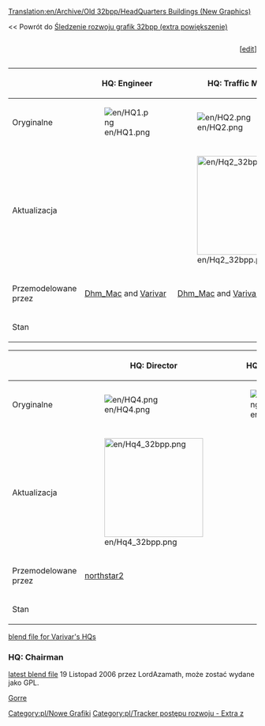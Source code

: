 [[Translation:en/Archive/Old 32bpp/HeadQuarters Buildings (New Graphics)]]


<< Powrót do <!--[[32bpp_graphics_development_tracker_(extra_zoom)]]-->[[pl/Archive/Old 32bpp/Śledzenie rozwoju grafik 32bpp (extra powiększenie)|Śledzenie rozwoju grafik 32bpp (extra powiększenie)]]

<div><div style="display: table-cell; width:100%">{{en/Progress bar 32bpp tracker|headquarter}}</div><div style="display: table-cell">[<span class="plainlinks">[http://wiki.openttd.org/?title=Template:Progress_bar_32bpp_tracker&action=edit edit]</span>]</div></div>


{{en/Tracker sprite key}}


{| border=1 style="background:#e7ebff;"
!
!HQ: Engineer
!HQ: Traffic Manager
!HQ: Transport Coordinator
|-
!Oryginalne
|[[File:en/HQ1.png]]
|[[File:en/HQ2.png]]
|[[File:en/HQ3.png]]
|-
!Aktualizacja
|
|[[File:en/Hq2 32bpp.png|200px]]
|[[File:en/Hq3 32bpp.png|200px]]
|-
!Przemodelowane przez
|[[en/Dhm Mac|Dhm_Mac]] and [[en/Varivar|Varivar]]
|[[en/Dhm Mac|Dhm_Mac]] and [[en/Varivar|Varivar]]
|[[en/Dhm Mac|Dhm_Mac]] and [[en/Varivar|Varivar]]
|-
!Stan
{{en/Done}}
{{en/Done}}
{{en/Done}}
|}

{| border=1 style="background:#e7ebff;"
!
!HQ: Director
!HQ: Chairman
!Statue
|-
!Oryginalne
|[[File:en/HQ4.png]]
|[[File:en/HQ5.png]]
|[[File:en/Company Statue.png]]
|-
!Aktualizacja
|[[File:en/Hq4 32bpp.png|200px]]
|
|[[File:en/Statue2.png|200px]]
|-
!Przemodelowane przez
|[[en/Northstar2|northstar2]]
|
|[[en/Dhm Mac|Dhm_Mac]]
|-
!Stan
{{en/Done}}
{{en/Unclaimed}}
{{en/Done}}
|}

[http://www.tt-forums.net/viewtopic.php?p=732303#p732303 blend file for Varivar's HQs]
===HQ: Chairman===
[http://www.tt-forums.net/viewtopic.php?p=670788#p670788 latest blend file] 19 Listopad 2006 przez  LordAzamath, może zostać wydane jako GPL.

[[en/Gorre|Gorre]]


<!--{{Navbox Graphics Development}}-->{{pl/Navbox Programowanie grafik}}

<!--[[Category:New Graphics]][[Category:Development progress tracker - Extra zoom]]-->[[Category:pl/Nowe Grafiki]][[Category:pl/Tracker postępu rozwoju - Extra z]]